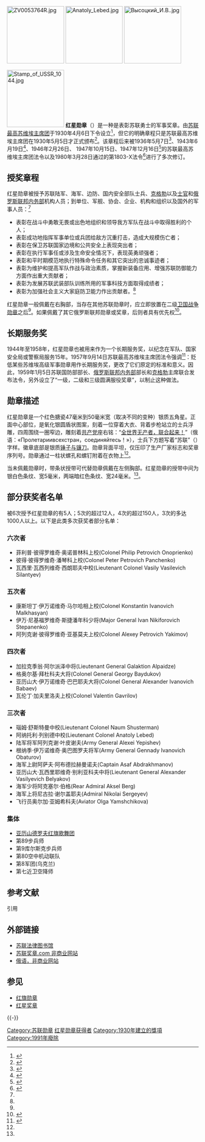 {{About|苏联设立的勋章|中国设立的勋章|红星勋章 (中国)}}
{{Infobox military award
|name=红星勋章<br />{{lang|ru|Орден Краснoй Звезды}}
|image=[[File:Order_of_the_Red_Star.jpg|200px]]
|caption=红星勋章(正面)
|awarded_by={{flag|Soviet Union}}
|type=单级勋章
|eligibility=苏联军事人员
|for=在苏联卫国战争、和平时期以及确保公众安全作出伟大贡献者
|campaign=
|status=不再颁发
|description=
|clasps=
|established=1930年4月6日
|first_award=1930年9月
|last_award= 1991年12月19日
|total=3,876,740枚
|posthumous=
|recipients=
|individual=
|higher=[[劳动红旗勋章|劳动红旗勋章]]
|same=
|lower=[[在苏联武装力量中为祖国服务勋章|在苏联武装力量中为祖国服务勋章]]
|related=
|image2=[[File:Order_redstar_rib.png|80px]]
|caption2=红星勋章上的授带
}}
[[Image:ZV0053764R.jpg|150px]]
[[File:Anatoly_Lebed.jpg|150px]]
[[File:Высоцкий_И.В..jpg|150px]]

[[File:Stamp_of_USSR_1044.jpg|150px]]
'''红星勋章'''（{{lang-ru|Орден Краснoй Звезды}}）是一种是表彰苏联勇士的军事奖章。由[[苏联最高苏维埃主席团|苏联最高苏维埃主席团]]于1930年4月6日下令设立<ref name="redstar">{{cite web| authorlink = Russian Government| title = 1930年4月6日苏联最高苏维埃主席团法令| publisher = 苏联法律图书馆| date = 1930-04-06| url = http://www.libussr.ru/doc_ussr/ussr_3637.htm| language = 俄语| accessdate = 2012-03-27| archive-date = 2013-06-22| archive-url = https://web.archive.org/web/20130622232445/http://www.libussr.ru/doc_ussr/ussr_3637.htm| dead-url = no}}</ref>，但它的明确章程只是苏联最高苏维埃主席团在1930年5月5日才正式颁布<ref name="redstar2">{{cite web| authorlink = Russian Government| title = 1930年5月5日的苏联最高苏维埃主席团法令| publisher = 苏联法律图书馆| date = 1930-05-05| url = http://www.libussr.ru/doc_ussr/ussr_3646.htm| language = 俄语| accessdate = 2012-03-27| archive-date = 2013-06-23| archive-url = https://web.archive.org/web/20130623010042/http://www.libussr.ru/doc_ussr/ussr_3646.htm| dead-url = no}}</ref>。该章程后来被1936年5月7日<ref name="redstar3">{{cite web  | authorlink = Russian Government | title = 1936年5月7日苏联最高苏维埃主席团法令| publisher = 苏联法律图书馆| date= 1936-05-07 | url = http://www.libussr.ru/doc_ussr/ussr_4077.htm | language = 俄语| accessdate =2012-03-27}}</ref>、1943年6月19日<ref name="redstar4">{{cite web| authorlink = Russian Government| title = 1943年1月19日苏联最高苏维埃主席团法令| publisher = 苏联法律图书馆| date = 1943-06-19| url = http://www.libussr.ru/doc_ussr/ussr_4435.htm| language = 俄语| accessdate = 2012-03-27| archive-date = 2013-06-23| archive-url = https://web.archive.org/web/20130623020045/http://www.libussr.ru/doc_ussr/ussr_4435.htm| dead-url = no}}</ref>、1946年2月26日、 1947年10月15日、1947年12月16日<ref name="redstar5">{{cite web| authorlink = Russian Government| title = 1947年12月16日苏联最高苏维埃主席团法令| publisher = 苏联法律图书馆| date = 1947-12-16| url = http://www.libussr.ru/doc_ussr/ussr_4667.htm| language = 俄语| accessdate = 2012-03-27| archive-date = 2013-06-23| archive-url = https://web.archive.org/web/20130623012028/http://www.libussr.ru/doc_ussr/ussr_4667.htm| dead-url = no}}</ref>的苏联最高苏维埃主席团法令以及1980年3月28日通过的第1803-X法令<ref name="redstar6">{{cite web  | authorlink = Russian Government | title = 1980年3月28日苏联最高苏维埃主席团第1803-X号法令| publisher = 苏联法律图书馆| date= 1980-03-28 | url = http://www.libussr.ru/doc_ussr/usr_10277.htm | language = 俄语| accessdate =2012-03-27}}</ref>进行了多次修订。

== 授奖章程 ==
红星勋章被授予苏联陆军、海军、边防、国内安全部队士兵、[[克格勃|克格勃]]以及[[士官|士官]]和[[俄罗斯联邦内务部|俄罗斯联邦内务部]]机构人员；到单位、军舰、协会、企业、机构和组织以及国外的军事人员：<ref name="redstar6"/>
*表彰在战斗中勇敢无畏或出色地组织和领导我方军队在战斗中取得胜利的个人；
*表彰成功地指挥军事单位或兵团给敌方沉重打击，造成大规模伤亡者；
*表彰在保卫苏联国家边境和公共安全上表现突出者；
*表彰在执行军事任或涉及生命安全情况下，表现英勇顽强者；
*表彰和平时期模范地执行特殊命令任务和其它突出的忠诚事迹者；
*表彰为维护和提高军队作战与政治素质，掌握新装备应用、增强苏联防御能力方面作出重大贡献者；
*表彰为发展苏联武装部队训练所用的军事科技方面取得成绩者；
*表彰为加强社会主义大家庭防卫能力作出贡献者。<ref name="redstar6"/>

红星勋章一般佩戴在右胸部，当存在其他苏联勋章时，应立即放置在二级[[卫国战争勋章|卫国战争勋章]]之后<ref name="redstar4"/>。如果佩戴了其它俄罗斯联邦勋章或奖章，后则者具有优先权<ref name="decree1099">{{cite web | authorlink = Russian Government | title = 2010年9月7日俄罗斯联邦第1099号总统令 | publisher = 俄罗斯报 | date = 2010-09-07 | url = http://www.rg.ru/2010/09/15/nagrady-dok.html | language = 俄语 | accessdate = 2012-03-27 | archive-date = 2016-03-10 | archive-url = https://web.archive.org/web/20160310205827/http://rg.ru/2010/09/15/nagrady-dok.html | dead-url = no }}</ref>。

== 长期服务奖 ==
1944年至1958年，红星勋章也被用来作为一个长期服务奖，以纪念在军队、国家安全局或警察局服务15年。1957年9月14日苏联最高苏维埃主席团法令强调<ref name="14sep57">{{cite web| authorlink = Russian Government| title = 1957年9月14日苏联最高苏维埃主席团法令| publisher = 苏联法律图书馆| date = 1957-09-14| url = http://www.libussr.ru/doc_ussr/ussr_5225.htm| language = 俄语| accessdate = 2012-03-27| archive-date = 2013-06-22| archive-url = https://web.archive.org/web/20130622232142/http://www.libussr.ru/doc_ussr/ussr_5225.htm| dead-url = no}}</ref>：贬低某些苏维埃高级军事勋章用作长期服务奖，更改了它们原定的标准和意义。因此，1959年1月5日苏联国防部部长、[[俄罗斯联邦内务部|俄罗斯联邦内务部]]部长和[[克格勃|克格勃]]主席联合发布法令，另外设立了“一级，二级和三级圆满服役奖章”，以制止这种做法。

== 勋章描述 ==
红星勋章是一个红色搪瓷47毫米到50毫米宽（取决不同的变种）银质五角星。正面中心部位，是氧化银圆盾状图案，刻着一位穿着大衣、背着步枪站立的士兵浮雕，四周围绕一圈窄边，雕刻着[[共产党|共产党]]座右铭：“[[全世界无产者，联合起来！|全世界无产者，联合起来！]]”（俄语：«Пролетариивсехстран，соединяйтесь！»），士兵下方题写着“苏联”（{{lang-ru|«СССР»}}）字样。徽章底部是银质[[锤子与镰刀|锤子与镰刀]]。勋章背面平坦，仅压印了生产厂家标志和奖章序列号。勋章通过一柱状螺孔和螺钉附着在衣物上<ref name="redstar2"/>。

当未佩戴勋章时，带条状授带可代替勋章佩戴在左侧胸部。红星勋章的授带中间为银白色条纹、宽5毫米，两端暗红色条纹、宽24毫米。<ref name="redstar4"/>。

== 部分获奖者名单 ==
被6次授予红星勋章的有5人；5次的超过12人，4次的超过150人，3次的多达1000人以上。以下是此类多次获奖者部分名单：

===六次者===
* 菲利普·彼得罗维奇·奥诺普林科上校(Colonel Philip Petrovich Onoprienko)
* 彼得·彼得罗维奇·潘琴科上校(Colonel Peter Petrovich Panchenko)
* 瓦西里·瓦西列维奇·西朗耶夫中校(Lieutenant Colonel Vasily Vasilevich Silantyev)

===五次者===
* 康斯坦丁·伊万诺维奇·马尔哈相上校(Colonel Konstantin Ivanovich Malkhasyan)
* 伊万·尼基福罗维奇·斯捷潘年科少将(Major General Ivan Nikiforovich Stepanenko)
* 阿列克谢·彼得罗维奇·亚基莫夫上校(Colonel Alexey Petrovich Yakimov)

===四次者===
* 加拉克季翁·阿尔派泽中将(Lieutenant General Galaktion Alpaidze)
* 格奥尔基·拜杜科夫大将(Colonel General Georgy Baydukov)
* 亚历山大·伊万诺维奇·巴巴耶夫大将(Colonel General Alexander Ivanovich Babaev)
* 瓦伦丁·加夫里洛夫上校(Colonel Valentin Gavrilov)

===三次者===
* 瑙姆·舒斯特曼中校(Lieutenant Colonel Naum Shusterman)
* 阿纳托利·列别德中校(Lieutenant Colonel Anatoly Lebed)
* 陆军将军阿列克谢·叶皮谢夫(Army General Alexei Yepishev)
* 根纳季·伊万诺维奇·奥巴图罗夫将军(Army General Gennady Ivanovich Obaturov)
* 海军上尉阿萨夫·阿布德拉赫曼诺夫(Captain Asaf Abdrakhmanov)
* 亚历山大·瓦西里耶维奇·别利亚科夫中将(Lieutenant General Alexander Vasilyevich Belyakov)
* 海军少将阿克塞尔·伯格(Rear Admiral Aksel Berg)
* 海军上将尼古拉·谢尔盖耶夫(Admiral Nikolai Sergeyev)
* 飞行员奥尔加·亚姆希科夫(Aviator Olga Yamshchikova)

=== 集体 ===
* [[亚历山德罗夫红旗歌舞团|亚历山德罗夫红旗歌舞团]]
* 第89步兵师
* 第9库尔斯克步兵师
* 第80空中机动联队
* 第8军团(乌克兰)
* 第七近卫空降师

== 参考文献 ==
; 引用
{{Reflist|30em}}

== 外部链接 ==
* [http://www.libussr.ru  苏联法律图书馆] {{Wayback|url=http://www.libussr.ru/ |date=20110930131124 }}
* [http://www.soviet-awards.com/orders11.htm#order14 苏联奖章.com  非商业网站]
* [http://mondvor.narod.ru/ORStar.html  俄语，非商业网站] {{Wayback|url=http://mondvor.narod.ru/ORStar.html |date=20170703191730 }}

== 参见 ==
{{Portal box|苏联}}
* [[红旗勋章|红旗勋章]]
* [[红星奖章|红星奖章]]

{{-}}
{{蘇聯勳獎與榮譽稱號}}

{{DEFAULTSORT:红星勋章}}
[[Category:苏联勋章|Category:苏联勋章]]
[[Category:红星勋章获得者|]]
[[Category:1930年建立的獎項|Category:1930年建立的獎項]]
[[Category:1991年廢除|Category:1991年廢除]]